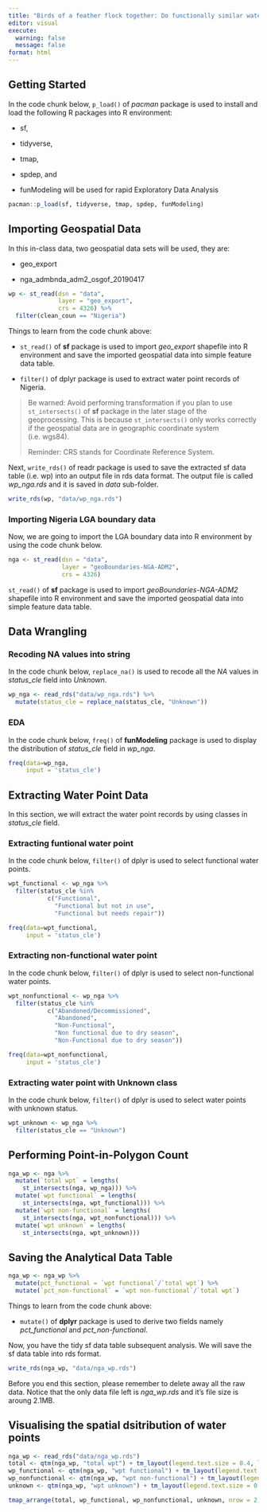 ```yaml
---
title: "Birds of a feather flock together: Do functionally similar water points positively co-occur in Nigeria?"
editor: visual
execute:
  warning: false
  message: false
format: html
---
```


## Getting Started

In the code chunk below, `p_load()` of *pacman* package is used to install and load the following R packages into R environment:

-   sf,

-   tidyverse,

-   tmap,

-   spdep, and

-   funModeling will be used for rapid Exploratory Data Analysis

```r
pacman::p_load(sf, tidyverse, tmap, spdep, funModeling)
```

## Importing Geospatial Data

In this in-class data, two geospatial data sets will be used, they are:

-   geo_export

-   nga_admbnda_adm2_osgof_20190417

```r

wp <- st_read(dsn = "data",
              layer = "geo_export",
              crs = 4326) %>%
  filter(clean_coun == "Nigeria")
```

Things to learn from the code chunk above:

-   `st_read()` of **sf** package is used to import *geo_export* shapefile into R environment and save the imported geospatial data into simple feature data table.

-   `filter()` of dplyr package is used to extract water point records of Nigeria.

> Be warned: Avoid performing transformation if you plan to use `st_intersects()` of **sf** package in the later stage of the geoprocessing. This is because `st_intersects()` only works correctly if the geospatial data are in geographic coordinate system (i.e. wgs84).
>
> Reminder: CRS stands for Coordinate Reference System.

Next, `write_rds()` of readr package is used to save the extracted sf data table (i.e. wp) into an output file in rds data format. The output file is called *wp_nga.rds* and it is saved in *data* sub-folder.

```r
write_rds(wp, "data/wp_nga.rds")
```

### Importing Nigeria LGA boundary data

Now, we are going to import the LGA boundary data into R environment by using the code chunk below.

```r
nga <- st_read(dsn = "data",
               layer = "geoBoundaries-NGA-ADM2",
               crs = 4326)
```

`st_read()` of **sf** package is used to import *geoBoundaries-NGA-ADM2* shapefile into R environment and save the imported geospatial data into simple feature data table.

## Data Wrangling

### Recoding NA values into string

In the code chunk below, `replace_na()` is used to recode all the *NA* values in *status_cle* field into *Unknown*.

```r
wp_nga <- read_rds("data/wp_nga.rds") %>%
  mutate(status_cle = replace_na(status_cle, "Unknown"))
```

### EDA

In the code chunk below, `freq()` of **funModeling** package is used to display the distribution of *status_cle* field in *wp_nga*.

```r
freq(data=wp_nga, 
     input = 'status_cle')
```

## Extracting Water Point Data

In this section, we will extract the water point records by using classes in *status_cle* field.

### Extracting funtional water point

In the code chunk below, `filter()` of dplyr is used to select functional water points.

```r
wpt_functional <- wp_nga %>%
  filter(status_cle %in%
           c("Functional", 
             "Functional but not in use",
             "Functional but needs repair"))
```

```r
freq(data=wpt_functional, 
     input = 'status_cle')
```

### Extracting non-functional water point

In the code chunk below, `filter()` of dplyr is used to select non-functional water points.

```r
wpt_nonfunctional <- wp_nga %>%
  filter(status_cle %in%
           c("Abandoned/Decommissioned", 
             "Abandoned",
             "Non-Functional",
             "Non functional due to dry season",
             "Non-Functional due to dry season"))
```

```r
freq(data=wpt_nonfunctional, 
     input = 'status_cle')
```

### Extracting water point with Unknown class

In the code chunk below, `filter()` of dplyr is used to select water points with unknown status.

```r
wpt_unknown <- wp_nga %>%
  filter(status_cle == "Unknown")
```

## Performing Point-in-Polygon Count

```r
nga_wp <- nga %>% 
  mutate(`total wpt` = lengths(
    st_intersects(nga, wp_nga))) %>%
  mutate(`wpt functional` = lengths(
    st_intersects(nga, wpt_functional))) %>%
  mutate(`wpt non-functional` = lengths(
    st_intersects(nga, wpt_nonfunctional))) %>%
  mutate(`wpt unknown` = lengths(
    st_intersects(nga, wpt_unknown)))
```

## Saving the Analytical Data Table

```r
nga_wp <- nga_wp %>%
  mutate(pct_functional = `wpt functional`/`total wpt`) %>%
  mutate(`pct_non-functional` = `wpt non-functional`/`total wpt`)
```

Things to learn from the code chunk above:

-   `mutate()` of **dplyr** package is used to derive two fields namely *pct_functional* and *pct_non-functional*.

Now, you have the tidy sf data table subsequent analysis. We will save the sf data table into rds format.

```r
write_rds(nga_wp, "data/nga_wp.rds")
```

Before you end this section, please remember to delete away all the raw data. Notice that the only data file left is *nga_wp.rds* and it's file size is aroung 2.1MB.

## Visualising the spatial dsitribution of water points

```r
nga_wp <- read_rds("data/nga_wp.rds")
total <- qtm(nga_wp, "total wpt") + tm_layout(legend.text.size = 0.4, legend.title.size = 0.5)
wp_functional <- qtm(nga_wp, "wpt functional") + tm_layout(legend.text.size = 0.4, legend.title.size = 0.5)
wp_nonfunctional <- qtm(nga_wp, "wpt non-functional") + tm_layout(legend.text.size = 0.4, legend.title.size = 0.5)
unknown <- qtm(nga_wp, "wpt unknown") + tm_layout(legend.text.size = 0.4, legend.title.size = 0.5)

tmap_arrange(total, wp_functional, wp_nonfunctional, unknown, nrow = 2, ncol=2)
```
